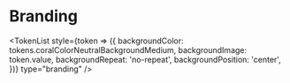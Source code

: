 
<Meta title="Design Tokens/Branding" />

# Branding

<Divider />

<TokenList
	style={token => ({
		backgroundColor: tokens.coralColorNeutralBackgroundMedium,
		backgroundImage: token.value,
		backgroundRepeat: 'no-repeat',
		backgroundPosition: 'center',
	})}
	type="branding"
/>

